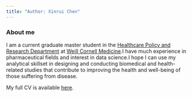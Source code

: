 ```yaml
---
title: "Author: Xinrui Chen"
---
```


### About me

I am a current graduate master student in the [Healthcare Policy and Research Department](http://hpr.weill.cornell.edu) at [Weill Cornell Medicine](https://weill.cornell.edu).I have much experience in pharmaceutical fields and interest in data science.I hope I can use my analytical skillset in designing and conducting biomedical and health-related studies that contribute to improving the health and well-being of those suffering from disease.

My full CV is available [here](files/CV Xinrui Chen Cornell.pdf).